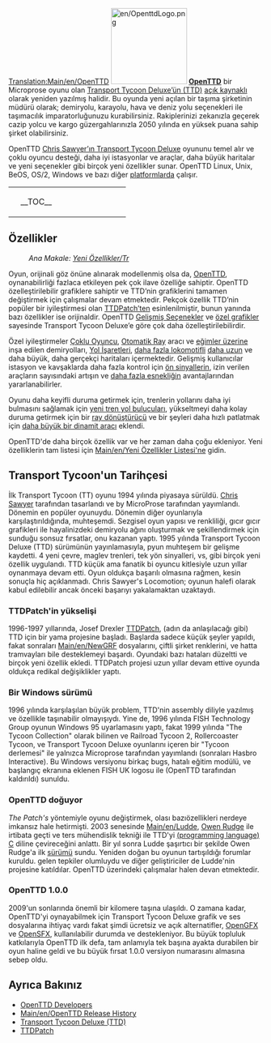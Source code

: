 [[Translation:Main/en/OpenTTD]]{{tr/İçindekiler}}
[[File:en/OpenttdLogo.png|left|150px]]
[http://www.openttd.org/ '''OpenTTD'''] bir Microprose oyunu olan [http://tr.wikipedia.org/wiki/Transport_Tycoon Transport Tycoon Deluxe’ün (TTD)] [http://tr.wikipedia.org/wiki/Açık_kaynak açık kaynaklı] olarak yeniden yazılmış halidir. Bu oyunda yeni açılan bir taşıma şirketinin müdürü olarak; demiryolu, karayolu, hava ve deniz yolu seçenekleri ile taşımacılık imparatorluğunuzu kurabilirsiniz. Rakiplerinizi zekanızla geçerek cazip yolcu ve kargo güzergahlarınızla 2050 yılında en yüksek puana sahip şirket olabilirsiniz.

OpenTTD [http://www.chrissawyer.com/info.htm Chris Sawyer’ın Transport Tycoon Deluxe] oyununu temel alır ve çoklu oyuncu desteği, daha iyi istasyonlar ve araçlar, daha büyük haritalar ve yeni seçenekler gibi birçok yeni özellikler sunar. OpenTTD Linux, Unix, BeOS, OS/2, Windows ve bazı diğer [[Main/tr/İşletim sistemi|platformlarda]] çalışır.

{| align="center"
|colspan=2 style="background:none; border:0px"|
|width=200 style="background:none; border:0px"| __TOC__
|style="background:none; border:0px"| [[File:en/Aname.png|frame|center|OpenTTD [[Oyun Arayüzü/Tr#Ana pencere içeriği|giriş ekranı]]]]
|}

==Özellikler==
:''Ana Makale: [[Main/tr/Yeni Özellikler|Yeni Özellikler/Tr]]''

Oyun, orijinali göz önüne alınarak modellenmiş olsa da, [http://www.openttd.org/ OpenTTD], oynanabilirliği fazlaca etkileyen pek çok ilave özelliğe sahiptir. OpenTTD özelleştirilebilir grafiklere sahiptir ve TTD’nin grafiklerini tamamen değiştirmek için çalışmalar devam etmektedir. Pekçok özellik TTD’nin popüler bir iyileştirmesi olan [http://www.ttdpatch.net/ TTDPatch’ten] esinlenilmiştir, bunun yanında bazı özellikler ise orijinaldir. OpenTTD [[Main/tr/Gelişmiş Seçenekler|Gelişmiş Seçenekler]] ve [[Main/tr/NewGRF|özel grafikler]] sayesinde Transport Tycoon Deluxe’e göre çok daha özelleştirilebilirdir.

Özel iyileştirmeler [[Main/tr/Çoklu Oyuncu|Çoklu Oyuncu]], [[Main/tr/Otomatik Ray|Otomatik Ray]] aracı ve [[Main/tr/Eğimler üzerine inşa|eğimler üzerine]] inşa edilen demiryolları, [[Main/tr/Yol İşaretleri|Yol İşaretleri]], [[Main/en/İki yönlü trenler|daha fazla lokomotif]]li [[Main/tr/Muazzam trenler|daha uzun]] ve daha büyük, daha gerçekçi haritaları içermektedir. Gelişmiş kullanıcılar istasyon ve kavşaklarda daha fazla kontrol için [[Main/tr/ön sinyaller|ön sinyallerin]], izin verilen araçların sayısındaki artışın ve [[Main/tr/Birbirinden farklı istasyonlar|daha fazla esnekliğin]] avantajlarından yararlanabilirler.

Oyunu daha keyifli duruma getirmek için, trenlerin yollarını daha iyi bulmasını sağlamak için [[Main/en/Yet Another PBS Patch|yeni tren yol bulucuları]], yükseltmeyi daha kolay duruma getirmek için bir [[Main/en/Convert rail|ray dönüştürücü]] ve bir şeyleri daha hızlı patlatmak için [[Main/en/Extra dynamite|daha büyük bir dinamit aracı]] eklendi.

OpenTTD'de daha birçok özellik var ve her zaman daha çoğu ekleniyor. Yeni özelliklerin tam listesi için [[Main/en/Yeni Özellikler Listesi'ne]] gidin.

==Transport Tycoon'un Tarihçesi==
İlk Transport Tycoon (TT) oyunu 1994 yılında piyasaya sürüldü. [http://www.chrissawyer.com/ Chris Sawyer] tarafından tasarlandı ve by MicroProse tarafından yayımlandı.
Dönemin en popüler oyunuydu. Dönemin diğer oyunlarıyla karşılaştırıldığında, muhteşemdi. Sezgisel oyun yapısı ve renkliliği, gıcır gıcır grafikleri ile hayalinizdeki demiryolu ağını oluşturmak ve şekillendirmek için sunduğu sonsuz fırsatlar, onu kazanan yaptı.
1995 yılında Transport Tycoon Deluxe (TTD) sürümünün yayınlamasıyla, pyun muhteşem bir gelişme kaydetti. 4 yeni çevre, maglev trenleri, tek yön sinyalleri, vs, gibi birçok yeni özellik uygulandı.
TTD küçük ama fanatik bi oyuncu kitlesiyle uzun yıllar oynanmaya devam etti. Oyun oldukça başarılı olmasına rağmen, kesin sonuçla hiç açıklanmadı. Chris Sawyer's Locomotion; oyunun halefi olarak kabul edilebilir ancak önceki başarıyı yakalamaktan uzaktaydı. 

===TTDPatch'in yükselişi===
1996-1997 yıllarında, Josef Drexler [http://www.ttdpatch.net/ TTDPatch], (adın da anlaşılacağı gibi) TTD için bir yama projesine başladı. Başlarda sadece küçük şeyler yapıldı, fakat sonraları [[Main/en/NewGRF]] dosyalarını, çiftli şirket renklerini, ve hatta tramvayları bile desteklemeyi başardı. Oyundaki bazı hataları düzeltti ve birçok yeni özellik ekledi. TTDPatch projesi uzun yıllar devam ettive oyunda oldukça redikal değişiklikler yaptı. 

===Bir Windows sürümü===
1996 yılında karşılaşılan büyük problem, TTD'nin assembly diliyle yazılmış ve özellikle taşınabilir olmayışıydı. Yine de, 1996 yılında FISH Technology Group oyunun Windows 95 uyarlamasını yaptı, fakat 1999 yılında "The Tycoon Collection" olarak bilinen ve Railroad Tycoon 2, Rollercoaster Tycoon, ve Transport Tycoon Deluxe oyunlarını içeren bir "Tycoon derlemesi" ile yalnızca Microprose tarafından yayımlandı (sonraları Hasbro Interactive). Bu Windows versiyonu birkaç bugs, hatalı eğitim modülü, ve başlangıç ekranına eklenen FISH UK logosu ile (OpenTTD tarafından kaldırıldı) sunuldu. 

===OpenTTD doğuyor===
''The Patch's'' yöntemiyle oyunu değiştirmek, olası bazıözellikleri nerdeye imkansız hale hetirmişti. 2003 senesinde [[Main/en/Ludde]], [http://www.tt-forums.net/ Owen Rudge] ile irtibata geçti ve ters mühendislik tekniği ile TTD'yi [http://www.wikipedia.org/wiki/C (programming language) C] diline çevireceğini anlattı. Bir yıl sonra Ludde şaşırtıcı bir şekilde Owen Rudge'a ilk [http://www.wikipedia.org/wiki/Software_release sürümü] sundu. Yeniden doğan bu oyunun tartışıldığı forumlar kuruldu. gelen tepkiler olumluydu ve diğer geliştiriciler de Ludde'nin projesine katıldılar. OpenTTD üzerindeki çalışmalar halen devan etmektedir.

===OpenTTD 1.0.0===
2009'un sonlarında önemli bir kilomere taşına ulaşıldı. O zamana kadar, OpenTTD'yi oynayabilmek için Transport Tycoon Deluxe grafik ve ses dosyalarına ihtiyaç vardı fakat şimdi ücretsiz ve açık alternatifler, [[Main/en/OpenGFX Readme|OpenGFX]] ve [[Main/en/Sound Effects Replacement|OpenSFX]], kullanılabilir durumda ve destekleniyor. Bu büyük topluluk katkılarıyla OpenTTD ilk defa, tam anlamıyla tek başına ayakta durabilen bir oyun haline geldi ve bu büyük fırsat 1.0.0 versiyon numarasını almasına sebep oldu.

==Ayrıca Bakınız==
*[[Main/en/Developers|OpenTTD Developers]]
*[[Main/en/OpenTTD Release History]]
*[http://tr.wikipedia.org/wiki/Transport_Tycoon Transport Tycoon Deluxe (TTD)]
*[http://www.ttdpatch.net/ TTDPatch]